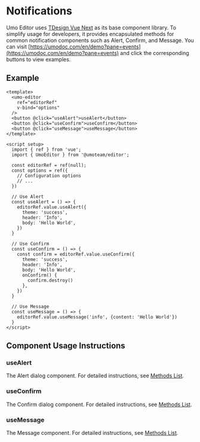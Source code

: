 # Notifications

Umo Editor uses [TDesign Vue Next](https://tdesign.tencent.com/vue-next/overview-en) as its base component library. To simplify usage for developers, it provides encapsulated methods for common notification components such as Alert, Confirm, and Message. You can visit [https://umodoc.com/en/demo?pane=events](https://umodoc.com/en/demo?pane=events) and click the corresponding buttons to view examples.

## Example
```vue
<template>
  <umo-editor
    ref="editorRef"
    v-bind="options"
  />
  <button @click="useAlert">useAlert</button>
  <button @click="useConfirm">useConfirm</button>
  <button @click="useMessage">useMessage</button>
</template>
 
<script setup>
  import { ref } from 'vue';
  import { UmoEditor } from '@umoteam/editor';

  const editorRef = ref(null);
  const options = ref({
    // Configuration options
    // ...
  })

  // Use Alert
  const useAlert = () => {
    editorRef.value.useAlert({
      theme: 'success',
      header: 'Info',
      body: 'Hello World',
    })
  }

  // Use Confirm
  const useConfirm = () => {
    const confirm = editorRef.value.useConfirm({
      theme: 'success',
      header: 'Info',
      body: 'Hello World',
      onConfirm() {
        confirm.destroy()
      },
    })
  }

  // Use Message
  const useMessage = () => {
    editorRef.value.useMessage('info', {content: 'Hello World'})
  }
</script>
```

## Component Usage Instructions

### useAlert

The Alert dialog component. For detailed instructions, see [Methods List](./methods#usealert).

### useConfirm

The Confirm dialog component. For detailed instructions, see [Methods List](./methods#useconfirm).

### useMessage

The Message component. For detailed instructions, see [Methods List](./methods#usemessage).